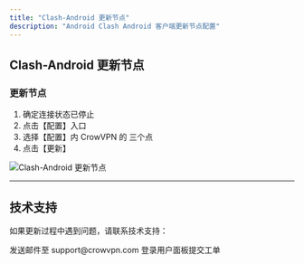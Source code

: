 ```yaml
---
title: "Clash-Android 更新节点"
description: "Android Clash Android 客户端更新节点配置"
---
```


## Clash-Android 更新节点

### 更新节点

1. 确定连接状态已停止
2. 点击【配置】入口
3. 选择【配置】内 CrowVPN 的 三个点
4. 点击【更新】

![Clash-Android 更新节点](/images/android.webp)

---

## 技术支持

如果更新过程中遇到问题，请联系技术支持：

<CardGroup cols={2}>
  <Card title="邮箱支持" icon="envelope">
    发送邮件至 support@crowvpn.com
  </Card>
  <Card title="用户面板" icon="user">
    登录用户面板提交工单
  </Card>
</CardGroup>
